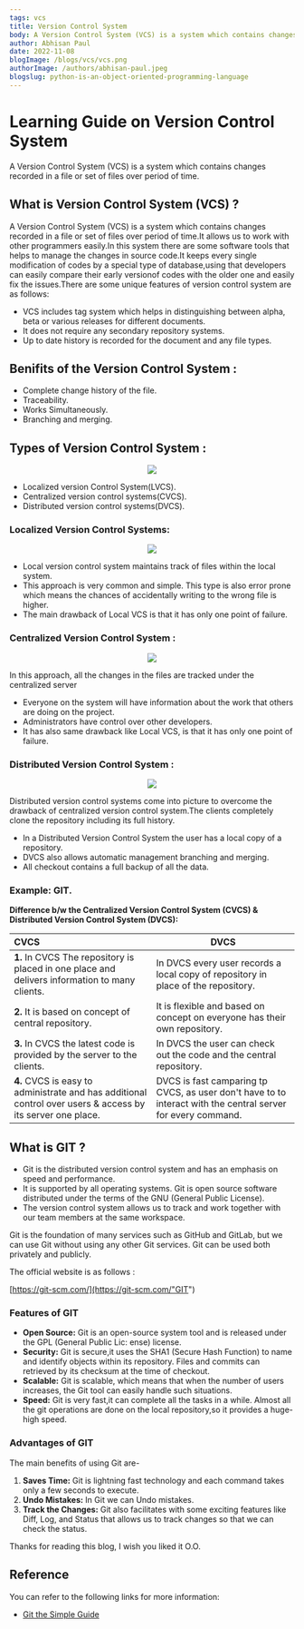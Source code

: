 ```yaml
---
tags: vcs
title: Version Control System
body: A Version Control System (VCS) is a system which contains changes recorded in a file or set of files over period of time.
author: Abhisan Paul
date: 2022-11-08
blogImage: /blogs/vcs/vcs.png
authorImage: /authors/abhisan-paul.jpeg
blogslug: python-is-an-object-oriented-programming-language
---
```


# Learning Guide on **Version Control System**

A Version Control System (VCS) is a system which contains changes recorded in a file or set of files over period of time.

## **What is Version Control System (VCS) ?**

A Version Control System (VCS) is a system which contains changes recorded in a file or set of files over period of time.It allows us to work with other programmers easily.In this system there are some software tools that helps to manage the changes in source code.It keeps every single modification of codes by a special type of database,using that developers can easily compare their early versionof codes with the older one and easily fix the issues.There are some unique features of version control system are as follows:

- VCS includes tag system which helps in distinguishing between alpha, beta or various releases for different documents.
- It does not require any secondary repository systems.
- Up to date history is recorded for the document and any file types.

## **Benifits of the Version Control System :**

- Complete change history of the file.
- Traceability.
- Works Simultaneously.
- Branching and merging.

## **Types of Version Control System :**

<div align="center">
  <Image src="/blogs/vcs/version-control-models.jpg" height={420} width={840} />
</div>

- Localized version Control System(LVCS).
- Centralized version control systems(CVCS).
- Distributed version control systems(DVCS).

### **Localized Version Control Systems:**

<div align="center">
  <Image src="/blogs/vcs/local.png" height={420} width={840} />
</div>

- Local version control system maintains track of files within the local system.
- This approach is very common and simple. This type is also error prone which means the chances of accidentally writing to the wrong file is higher.
- The main drawback of Local VCS is that it has only one point of failure.

### **Centralized Version Control System :**

<div align="center">
  <Image src="/blogs/vcs/centralized.jpg" height={420} width={840} />
</div>

In this approach, all the changes in the files are tracked under the centralized
server

- Everyone on the system will have information about the work that others are doing on the project.
- Administrators have control over other developers.
- It has also same drawback like Local VCS, is that it has only one point of failure.

### **Distributed Version Control System :**

<div align="center">
  <Image src="/blogs/vcs/distributed.jpg" height={420} width={840} />
</div>

Distributed version control systems come into picture to overcome the drawback of centralized version control system.The clients completely clone the repository including its full history.

- In a Distributed Version Control System the user has a local copy of a repository.
- DVCS also allows automatic management branching and merging.
- All checkout contains a full backup of all the data.

### Example: **GIT**.

**Difference b/w the Centralized Version Control System (CVCS) & Distributed Version Control System (DVCS):**

| CVCS                                                                                                        | DVCS                                                                                                         |
| :---------------------------------------------------------------------------------------------------------- | ------------------------------------------------------------------------------------------------------------ |
| **1.** In CVCS The repository is placed in one place and delivers information to many clients.              | In DVCS every user records a local copy of repository in place of the repository.                            |
| **2.** It is based on concept of central repository.                                                        | It is flexible and based on concept on everyone has their own repository.                                    |
| **3.** In CVCS the latest code is provided by the server to the clients.                                    | In DVCS the user can check out the code and the central repository.                                          |
| **4.** CVCS is easy to administrate and has additional control over users & access by its server one place. | DVCS is fast camparing tp CVCS, as user don't have to to interact with the central server for every command. |

## **What is GIT ?**

- Git is the distributed version control system and has an emphasis on speed and performance.
- It is supported by all operating systems. Git is open source software distributed under the terms of the GNU (General Public License).
- The version control system allows us to track and work together with our team members at the same workspace.

Git is the foundation of many services such as GitHub and GitLab, but we can use Git without using any other Git services. Git can be used both privately and publicly.

The official website is as follows :

[https://git-scm.com/](https://git-scm.com/"GIT")

### Features of GIT

- **Open Source:** Git is an open-source system tool and is released under the GPL (General Public Lic: ense) license.
- **Security:** Git is secure,it uses the SHA1 (Secure Hash Function) to name and identify objects within its repository. Files and commits can retrieved by its checksum at the time of checkout.
- **Scalable:** Git is scalable, which means that when the number of users increases, the Git tool can easily handle such situations.
- **Speed:** Git is very fast,it can complete all the tasks in a while. Almost all the git operations are done on the local repository,so it provides a huge-high speed.

### Advantages of GIT

The main benefits of using Git are-

1. **Saves Time:** Git is lightning fast technology and each command takes only a few seconds to execute.
1. **Undo Mistakes:** In Git we can Undo mistakes.
1. **Track the Changes:** Git also facilitates with some exciting features like Diff, Log, and Status that allows us to track changes so that we can check the status.

Thanks for reading this blog, I wish you liked it O.O.

## Reference

You can refer to the following links for more information:

- [Git the Simple Guide](/blog/git-the-simple-guide)
